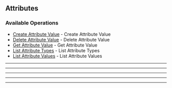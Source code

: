 
## Attributes

### Available Operations

* [Create Attribute Value](//attributes/create_attribute_value) - Create Attribute Value
* [Delete Attribute Value](//attributes/delete_attribute_value) - Delete Attribute Value
* [Get Attribute Value](//attributes/get_attribute_value) - Get Attribute Value
* [List Attribute Types](//attributes/list_attribute_types) - List Attribute Types
* [List Attribute Values](//attributes/list_attribute_values) - List Attribute Values

---
<CreateAttributeValue />

---
<DeleteAttributeValue />

---
<GetAttributeValue />

---
<ListAttributeTypes />

---
<ListAttributeValues />

